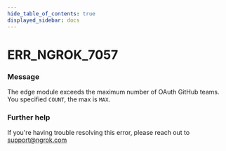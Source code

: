 ```yaml
---
hide_table_of_contents: true
displayed_sidebar: docs
---
```



# ERR_NGROK_7057

### Message

The edge module exceeds the maximum number of OAuth GitHub teams. You specified `COUNT`, the max is `MAX`.

<ErrorDetails error="err_ngrok_7057" />

### Further help

If you're having trouble resolving this error, please reach out to [support@ngrok.com](mailto:support@ngrok.com?subject=Help%20with%20ERR_NGROK_7057)
